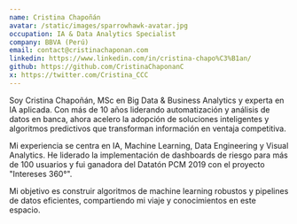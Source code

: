 ```yaml
---
name: Cristina Chapoñán
avatar: /static/images/sparrowhawk-avatar.jpg
occupation: IA & Data Analytics Specialist
company: BBVA (Perú)
email: contact@cristinachaponan.com
linkedin: https://www.linkedin.com/in/cristina-chapo%C3%B1an/
github: https://github.com/CristinaChaponanC
x: https://twitter.com/Cristina_CCC
---
```


Soy Cristina Chapoñán, MSc en Big Data & Business Analytics y experta en IA aplicada. Con más de 10 años liderando automatización y análisis de datos en banca, ahora acelero la adopción de soluciones inteligentes y algoritmos predictivos que transforman información en ventaja competitiva.

Mi experiencia se centra en IA, Machine Learning, Data Engineering y Visual Analytics. He liderado la implementación de dashboards de riesgo para más de 100 usuarios y fui ganadora del Datatón PCM 2019 con el proyecto "Intereses 360°".

Mi objetivo es construir algoritmos de machine learning robustos y pipelines de datos eficientes, compartiendo mi viaje y conocimientos en este espacio.

